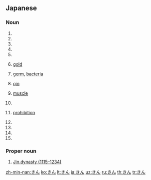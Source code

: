 {{also|ぎん}}
==Japanese==

===Noun===
{{ja-noun}}

# {{ja-def|巾}}
# {{ja-def|斤}}
# {{ja-def|听}}
# {{ja-def|近}}
# {{ja-def|均}}
# {{ja-def|金}} [[gold]]
# {{ja-def|菌}} [[germ]], [[bacteria]]
# {{ja-def|琴}} [[qin]]
# {{ja-def|筋}} [[muscle]]
# {{ja-def|鈞}}
# {{ja-def|禁}} [[prohibition]]
# {{ja-def|擒}}
# {{ja-def|磬}}
# {{ja-def|襟}}
# {{ja-def|釁}}

===Proper noun===
{{ja-pos|proper}}

# {{ja-def|金}} [[w:Jin dynasty (1115–1234)|Jin dynasty (1115–1234)]]

[[zh-min-nan:きん]]
[[ko:きん]]
[[lt:きん]]
[[ja:きん]]
[[uz:きん]]
[[ru:きん]]
[[th:きん]]
[[tr:きん]]